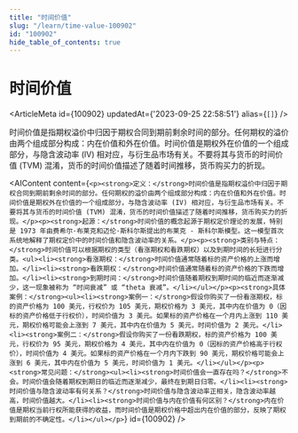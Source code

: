 ```yaml
---
title: "时间价值"
slug: "/learn/time-value-100902"
id: "100902"
hide_table_of_contents: true
---
```



# 时间价值

<ArticleMeta id={100902} updatedAt={'2023-09-25 22:58:51'} alias={`[]`} />
<div className='border-solid border-b border-t-0 my-4 border-[var(--ifm-color-gray-300)]' />

时间价值是指期权溢价中归因于期权合同到期前剩余时间的部分。任何期权的溢价由两个组成部分构成：内在价值和外在价值。时间价值是期权外在价值的一个组成部分，与隐含波动率 (IV) 相对应，与衍生品市场有关。不要将其与货币的时间价值 (TVM) 混淆，货币的时间价值描述了随着时间推移，货币购买力的折现。

<AIContent content={`<p><strong>定义：</strong>时间价值是指期权溢价中归因于期权合同到期前剩余时间的部分。任何期权的溢价由两个组成部分构成：内在价值和外在价值。时间价值是期权外在价值的一个组成部分，与隐含波动率 (IV) 相对应，与衍生品市场有关。不要将其与货币的时间价值 (TVM) 混淆，货币的时间价值描述了随着时间推移，货币购买力的折现。</p><p><strong>起源：</strong>时间价值的概念起源于期权定价理论的发展，特别是 1973 年由费希尔·布莱克和迈伦·斯科尔斯提出的布莱克 - 斯科尔斯模型。这一模型首次系统地解释了期权定价中的时间价值和隐含波动率的关系。</p><p><strong>类别与特点：</strong>时间价值可以根据期权的类型（看涨期权和看跌期权）以及到期时间的长短进行分类。<ul><li><strong>看涨期权：</strong>时间价值通常随着标的资产价格的上涨而增加。</li><li><strong>看跌期权：</strong>时间价值通常随着标的资产价格的下跌而增加。</li><li><strong>到期时间：</strong>时间价值随着期权到期时间的临近而逐渐减少，这一现象被称为 “时间衰减” 或 “theta 衰减”。</li></ul></p><p><strong>具体案例：</strong><ul><li><strong>案例一：</strong>假设你购买了一份看涨期权，标的资产价格为 100 美元，行权价为 105 美元，期权价格为 3 美元，其中内在价值为 0（因标的资产价格低于行权价），时间价值为 3 美元。如果标的资产价格在一个月内上涨到 110 美元，期权价格可能会上涨到 7 美元，其中内在价值为 5 美元，时间价值为 2 美元。</li><li><strong>案例二：</strong>假设你购买了一份看跌期权，标的资产价格为 100 美元，行权价为 95 美元，期权价格为 4 美元，其中内在价值为 0（因标的资产价格高于行权价），时间价值为 4 美元。如果标的资产价格在一个月内下跌到 90 美元，期权价格可能会上涨到 6 美元，其中内在价值为 5 美元，时间价值为 1 美元。</li></ul></p><p><strong>常见问题：</strong><ul><li><strong>时间价值会一直存在吗？</strong>不会。时间价值会随着期权到期日的临近而逐渐减少，最终在到期日归零。</li><li><strong>时间价值与隐含波动率有何关系？</strong>时间价值与隐含波动率正相关，隐含波动率越高，时间价值越大。</li><li><strong>时间价值与内在价值有何区别？</strong>内在价值是期权当前行权所能获得的收益，而时间价值是期权价格中超出内在价值的部分，反映了期权到期前的不确定性。</li></ul></p>`} id={100902} />
